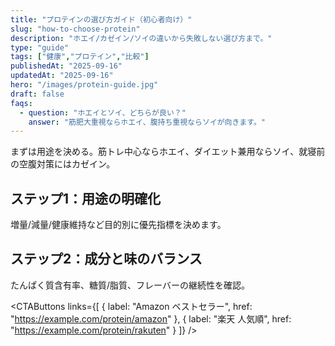 ```yaml
---
title: "プロテインの選び方ガイド（初心者向け）"
slug: "how-to-choose-protein"
description: "ホエイ/カゼイン/ソイの違いから失敗しない選び方まで。"
type: "guide"
tags: ["健康","プロテイン","比較"]
publishedAt: "2025-09-16"
updatedAt: "2025-09-16"
hero: "/images/protein-guide.jpg"
draft: false
faqs:
  - question: "ホエイとソイ、どちらが良い？"
    answer: "筋肥大重視ならホエイ、腹持ち重視ならソイが向きます。"
---
```


<Lead>まずは用途を決める。筋トレ中心ならホエイ、ダイエット兼用ならソイ、就寝前の空腹対策にはカゼイン。</Lead>

## ステップ1：用途の明確化
増量/減量/健康維持など目的別に優先指標を決めます。

## ステップ2：成分と味のバランス
たんぱく質含有率、糖質/脂質、フレーバーの継続性を確認。

<CTAButtons links={[
  { label: "Amazon ベストセラー", href: "https://example.com/protein/amazon" },
  { label: "楽天 人気順", href: "https://example.com/protein/rakuten" }
]} />

